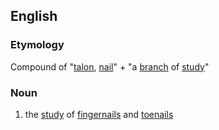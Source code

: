 ==English==

===Etymology===
Compound of {{etyl|grc}} {{term|lang=grc|ὄνυξ}} {{italbrac|onuks}} "[[talon]], [[nail]]" + {{term|lang=grc|-λογία}} {{italbrac|-logia}} "a [[branch]] of [[study]]"

===Noun===
{{en-noun|-}}

# {{medicine}} the [[study]] of [[fingernail]]s and [[toenail]]s